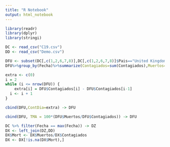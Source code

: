 ```yaml
---
title: "R Notebook"
output: html_notebook
---
```


```r
library(readr)
library(dplyr)
library(stringi)
```


```r
DC <- read_csv("C19.csv")
DD <- read_csv("Demo.csv")
```



```r
DFU <- subset(DC[,c(1,2,6,7,8)],DC[,c(1,2,6,7,8)]$Pais=="United Kingdom")
DFU%>%group_by(Fecha)%>%summarize(Contagiados=sum(Contagiados),Muertos=sum(Muertos),Recuperados=sum(Recuperados)) -> DFU

```


```r
extra <- c(0)
i = 2
while (i <= nrow(DFU)) {
    extra[i] = DFU$Contagiados[i] - DFU$Contagiados[i-1]
  i <- i + 1
}
```


```r
cbind(DFU,ContDia=extra) -> DFU
```

```r
cbind(DFU, TMA = 100*(DFU$Muertos/DFU$Contagiados)) -> DFU
```


```r
DC %>% filter(Fecha == max(Fecha)) -> DZ
DX <- left_join(DZ,DD)
DX$Mort <- DX$Muertos/DX$Contagiados
DX <- DX[!is.na(DX$Mort),]
```

